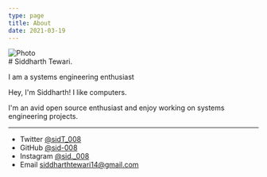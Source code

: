 ```yaml
---
type: page
title: About
date: 2021-03-19
---
```



<div style={{borderRadius: '5%', overflow: 'hidden'}}>
<Image
  src="/images/bg_16.jpg"
  alt="Photo"
  width={2304}
  height={1400}
  priority
  className="next-image"
/>
</div>
# Siddharth Tewari.

<div id="typewriter">
<p>
I am a systems engineering enthusiast 
</p>
</div>
Hey, I'm Siddharth! I like computers.


I'm an avid open source enthusiast and enjoy working on systems engineering projects.

---

- Twitter [@sidT_008](https://twitter.com/sidT_008)
- GitHub [@sid-008](https://github.com/sid-008)
- Instagram [@sid._008](https://instagram.com/sid_.008)
- Email siddharthtewari14@gmail.com
